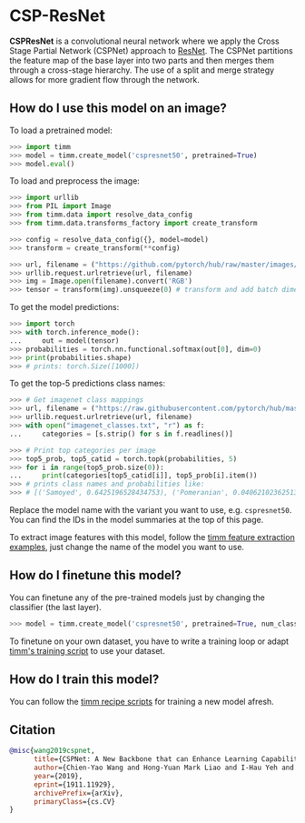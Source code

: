 # CSP-ResNet

**CSPResNet** is a convolutional neural network where we apply the Cross Stage Partial Network (CSPNet) approach to [ResNet](https://paperswithcode.com/method/resnet). The CSPNet partitions the feature map of the base layer into two parts and then merges them through a cross-stage hierarchy. The use of a split and merge strategy allows for more gradient flow through the network.

## How do I use this model on an image?

To load a pretrained model:

```py
>>> import timm
>>> model = timm.create_model('cspresnet50', pretrained=True)
>>> model.eval()
```

To load and preprocess the image:

```py 
>>> import urllib
>>> from PIL import Image
>>> from timm.data import resolve_data_config
>>> from timm.data.transforms_factory import create_transform

>>> config = resolve_data_config({}, model=model)
>>> transform = create_transform(**config)

>>> url, filename = ("https://github.com/pytorch/hub/raw/master/images/dog.jpg", "dog.jpg")
>>> urllib.request.urlretrieve(url, filename)
>>> img = Image.open(filename).convert('RGB')
>>> tensor = transform(img).unsqueeze(0) # transform and add batch dimension
```

To get the model predictions:

```py
>>> import torch
>>> with torch.inference_mode():
...     out = model(tensor)
>>> probabilities = torch.nn.functional.softmax(out[0], dim=0)
>>> print(probabilities.shape)
>>> # prints: torch.Size([1000])
```

To get the top-5 predictions class names:

```py
>>> # Get imagenet class mappings
>>> url, filename = ("https://raw.githubusercontent.com/pytorch/hub/master/imagenet_classes.txt", "imagenet_classes.txt")
>>> urllib.request.urlretrieve(url, filename) 
>>> with open("imagenet_classes.txt", "r") as f:
...     categories = [s.strip() for s in f.readlines()]

>>> # Print top categories per image
>>> top5_prob, top5_catid = torch.topk(probabilities, 5)
>>> for i in range(top5_prob.size(0)):
...     print(categories[top5_catid[i]], top5_prob[i].item())
>>> # prints class names and probabilities like:
>>> # [('Samoyed', 0.6425196528434753), ('Pomeranian', 0.04062102362513542), ('keeshond', 0.03186424449086189), ('white wolf', 0.01739676296710968), ('Eskimo dog', 0.011717947199940681)]
```

Replace the model name with the variant you want to use, e.g. `cspresnet50`. You can find the IDs in the model summaries at the top of this page.

To extract image features with this model, follow the [timm feature extraction examples](../feature_extraction), just change the name of the model you want to use.

## How do I finetune this model?

You can finetune any of the pre-trained models just by changing the classifier (the last layer).

```py
>>> model = timm.create_model('cspresnet50', pretrained=True, num_classes=NUM_FINETUNE_CLASSES)
```
To finetune on your own dataset, you have to write a training loop or adapt [timm's training
script](https://github.com/rwightman/pytorch-image-models/blob/master/train.py) to use your dataset.

## How do I train this model?

You can follow the [timm recipe scripts](../training_script) for training a new model afresh.

## Citation

```BibTeX
@misc{wang2019cspnet,
      title={CSPNet: A New Backbone that can Enhance Learning Capability of CNN}, 
      author={Chien-Yao Wang and Hong-Yuan Mark Liao and I-Hau Yeh and Yueh-Hua Wu and Ping-Yang Chen and Jun-Wei Hsieh},
      year={2019},
      eprint={1911.11929},
      archivePrefix={arXiv},
      primaryClass={cs.CV}
}
```

<!--
Type: model-index
Collections:
- Name: CSP ResNet
  Paper:
    Title: 'CSPNet: A New Backbone that can Enhance Learning Capability of CNN'
    URL: https://paperswithcode.com/paper/cspnet-a-new-backbone-that-can-enhance
Models:
- Name: cspresnet50
  In Collection: CSP ResNet
  Metadata:
    FLOPs: 5924992000
    Parameters: 21620000
    File Size: 86679303
    Architecture:
    - 1x1 Convolution
    - Batch Normalization
    - Bottleneck Residual Block
    - Convolution
    - Global Average Pooling
    - Max Pooling
    - ReLU
    - Residual Block
    - Residual Connection
    - Softmax
    Tasks:
    - Image Classification
    Training Techniques:
    - Label Smoothing
    - Polynomial Learning Rate Decay
    - SGD with Momentum
    - Weight Decay
    Training Data:
    - ImageNet
    ID: cspresnet50
    LR: 0.1
    Layers: 50
    Crop Pct: '0.887'
    Momentum: 0.9
    Batch Size: 128
    Image Size: '256'
    Weight Decay: 0.005
    Interpolation: bilinear
    Training Steps: 8000000
  Code: https://github.com/rwightman/pytorch-image-models/blob/d8e69206be253892b2956341fea09fdebfaae4e3/timm/models/cspnet.py#L415
  Weights: https://github.com/rwightman/pytorch-image-models/releases/download/v0.1-weights/cspresnet50_ra-d3e8d487.pth
  Results:
  - Task: Image Classification
    Dataset: ImageNet
    Metrics:
      Top 1 Accuracy: 79.57%
      Top 5 Accuracy: 94.71%
-->